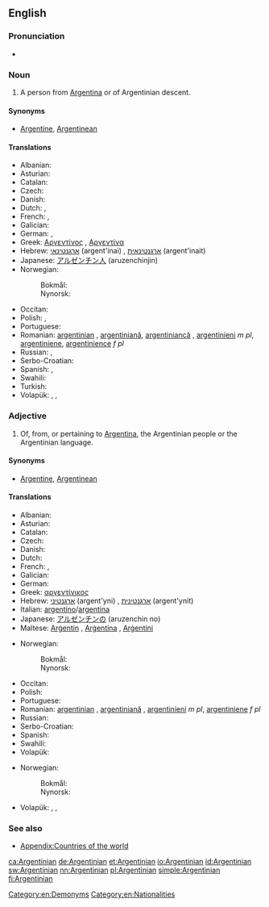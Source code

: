 ==English==

===Pronunciation===
* {{IPA|/ɑɹˌdʒɨnˈtɪniən/|/ɑɹˌdʒɨnˈtiːniən/|lang=en}}

===Noun===
{{en-noun}}

# A person from [[Argentina]] or of Argentinian descent.

====Synonyms====
* [[Argentine]], [[Argentinean]]

====Translations====
{{trans-top|person from Argentina}}
* Albanian: {{t+|sq|argjentinas}}
* Asturian: {{t+|ast|arxentín|m}}
* Catalan: {{t-|ca|argentí|m}}
* Czech: {{t-|cs|Argentinec|m}}
* Danish: {{t+|da|argentiner}}
* Dutch: {{t+|nl|Argentijn|m}}, {{t+|nl|Argentijnse|f}}
* French: {{t+|fr|Argentin|m}}, {{t+|fr|Argentine|f}}
* Galician: {{t-|gl|arxentino|m}}
* German: {{t+|de|Argentinier|m}}, {{t+|de|Argentinierin|f}}
* Greek: [[Αργεντίνος]] {{m}}, [[Αργεντίνα]] {{f}}
* Hebrew: [[ארגנטינאי]] (argent'inai) {{m}}, [[ארגנטינאית]] (argent'inait) {{f}}
* Japanese: [[アルゼンチン人]] (aruzenchinjin)
* Norwegian:
*: Bokmål: {{t+|nb|argentiner|m}}
*: Nynorsk: {{t+|nn|argentinar|m}}
{{trans-mid}}
* Occitan: {{t-|oc|Argentin|m}}
* Polish: {{t+|pl|Argentyńczyk|m}}, {{t+|pl|Argentynka|f}}
* Portuguese: {{t+|pt|argentino|m}}
* Romanian: [[argentinian]] {{m}}, [[argentiniană]], [[argentiniancă]] {{f}}, [[argentinieni]] ''m pl'', [[argentiniene]], [[argentinience]] ''f pl''
* Russian: {{t+|ru|аргентинец|m|tr=argentínec|sc=Cyrl}}, {{t+|ru|аргентинка|f|tr=argentínka|sc=Cyrl}}
* Serbo-Croatian: {{t-|sh|Argentinac|m}}
* Spanish: {{t+|es|argentino|m}}, {{t-|es|argentina|f}}
* Swahili: {{t+|sw|Mwajentina}}
* Turkish: {{t+|tr|Arjantinli}}
* Volapük: {{qualifier|♂♀}} {{t+|vo|Largäntänan}}, {{qualifier|♂}} {{t-|vo|hi-Largäntänan}}, {{qualifier|♀}} {{t-|vo|ji-Largäntänan}}
{{trans-bottom}}

===Adjective===
{{en-adj|-}}

# Of, from, or pertaining to [[Argentina]], the Argentinian people or the Argentinian language.

====Synonyms====
* [[Argentine]], [[Argentinean]]

====Translations====
{{trans-top|pertaining to Argentina}}
* Albanian: {{t+|sq|argjentinas}}
* Asturian: {{t+|ast|arxentín}}
* Catalan: {{t-|ca|argentí}}
* Czech: {{t+|cs|argentinský|m}}
* Danish: {{t-|da|argentinsk}}
* Dutch: {{t+|nl|Argentijns}}
* French: {{t+|fr|argentin|m}}, {{t+|fr|argentine|f}}
* Galician: {{t-|gl|arxentino}}
* German: {{t+|de|argentinisch}}
* Greek: [[αργεντίνικος]]
* Hebrew: [[ארגנטיני]] (argent'yni) {{m}}, [[ארגנטינית]] (argent'ynit) {{f}}
* Italian: [[argentino]]/[[argentina]]
* Japanese: [[アルゼンチンの]] (aruzenchin no)
* Maltese: [[Arġentin]] {{m}}, [[Arġentina]] {{f}}, [[Arġentini]] {{p}}
{{trans-mid}}
* Norwegian:
*: Bokmål: {{t-|nb|argentinsk}}
*: Nynorsk: {{t+|nn|argentinsk}}
* Occitan: {{t-|oc|argentin}}
* Polish: {{t+|pl|argentyński|m}}
* Portuguese: {{t+|pt|argentino}}
* Romanian: [[argentinian]] {{m}}, [[argentiniană]] {{f}}, [[argentinieni]] ''m pl'', [[argentiniene]] ''f pl''
* Russian: {{t+|ru|аргентинский|tr=argentínskij|sc=Cyrl}}
* Serbo-Croatian: {{t-|sh|argentinski}}
* Spanish: {{t+|es|argentino}}
* Swahili: {{t-|sw|Kiajentina}}
* Volapük: {{t+|vo|Largäntänik}}
{{trans-bottom}}

{{trans-top|pertaining to an Argentinian, Argentinians}}
* Norwegian:
*: Bokmål: {{t-|nb|argentinsk}}
*: Nynorsk: {{t+|nn|argentinsk}}
{{trans-mid}}
* Volapük: {{qualifier|♂♀}} {{t-|vo|Largäntänanik}}, {{qualifier|♂}} {{t-|vo|hi-Largäntänanik}}, {{qualifier|♀}} {{t-|vo|ji-Largäntänanik}}
{{trans-bottom}}

===See also===
* [[Appendix:Countries of the world]]

[[Category:en:Demonyms]]
[[Category:en:Nationalities]]

[[ca:Argentinian]]
[[de:Argentinian]]
[[et:Argentinian]]
[[io:Argentinian]]
[[id:Argentinian]]
[[sw:Argentinian]]
[[nn:Argentinian]]
[[pl:Argentinian]]
[[simple:Argentinian]]
[[fi:Argentinian]]